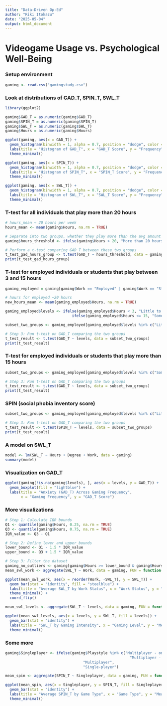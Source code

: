 ```yaml
---
title: "Data-Driven Op-Ed"
author: "Riki Itokazu"
date: "2025-05-04"
output: html_document
---
```


# Videogame Usage vs. Psychological Well-Being


### Setup environment
```r
gaming <- read.csv("gamingstudy.csv")
```

### Look at distributions of GAD_T, SPIN_T, SWL_T
```r
library(ggplot2)

gaming$GAD_T = as.numeric(gaming$GAD_T)
gaming$SPIN_T = as.numeric(gaming$SPIN_T)
gaming$SWL_T = as.numeric(gaming$SWL_T)
gaming$Hours = as.numeric(gaming$Hours)

ggplot(gaming, aes(x = GAD_T)) +
  geom_histogram(binwidth = 1, alpha = 0.7, position = "dodge", color = "black") +
  labs(title = "Histogram of GAD_T", x = "GAD_T Score", y = "Frequency") +
  theme_minimal()

ggplot(gaming, aes(x = SPIN_T)) +
  geom_histogram(binwidth = 1, alpha = 0.7, position = "dodge", color = "black") +
  labs(title = "Histogram of SPIN_T", x = "SPIN_T Score", y = "Frequency") +
  theme_minimal()

ggplot(gaming, aes(x = SWL_T)) +
  geom_histogram(binwidth = 1, alpha = 0.7, position = "dodge", color = "black") +
  labs(title = "Histogram of SWL_T", x = "SWL_T Score", y = "Frequency") +
  theme_minimal()
```

### T-test for all individuals that play more than 20 hours
```r
# hours_mean ~ 20 hours per week
hours_mean <- mean(gaming$Hours, na.rm = TRUE)

# Separate into two groups, whether they play more than the avg amount per week
gaming$hours_threshold <- ifelse(gaming$Hours > 20, "More than 20 hours", "20 hours or less")

# Perform a t-test comparing GAD_T between these two groups
t_test_gad_hours_group <- t.test(GAD_T ~ hours_threshold, data = gaming, na.rm = TRUE)
print(t_test_gad_hours_group)
```

### T-test for employed individuals or students that play between 3 and 15 hours
```r
gaming_employed = gaming[gaming$Work == "Employed" | gaming$Work == "Student at college / university", ]

# hours for employed ~20 hours
new_hours_mean <- mean(gaming_employed$Hours, na.rm = TRUE)

gaming_employed$levels <- ifelse(gaming_employed$Hours < 3, "Little to None", 
                              ifelse(gaming_employed$Hours <= 15, "Sometimes", "More than 15 hours"))

subset_two_groups <- gaming_employed[gaming_employed$levels %in% c("Little to None", "Sometimes"), ]

# Step 3: Run t-test on GAD_T comparing the two groups
t_test_result <- t.test(GAD_T ~ levels, data = subset_two_groups)
print(t_test_result)
```
### T-test for employed individuals or students that play more than 15 hours
```r
subset_two_groups <- gaming_employed[gaming_employed$levels %in% c("Sometimes", "More than 15 hours"), ]

# Step 3: Run t-test on GAD_T comparing the two groups
t_test_result <- t.test(GAD_T ~ levels, data = subset_two_groups)
print(t_test_result)
```

### SPIN (social phobia inventory score)
```r
subset_two_groups <- gaming_employed[gaming_employed$levels %in% c("Little to None", "Sometimes"), ]

# Step 3: Run t-test on GAD_T comparing the two groups
t_test_result <- t.test(SPIN_T ~ levels, data = subset_two_groups)
print(t_test_result)
```
### A model on SWL_T
```r
model <- lm(SWL_T ~ Hours + Degree + Work, data = gaming)
summary(model)
```


### Visualization on GAD_T
```r
ggplot(gaming[!is.na(gaming$levels), ], aes(x = levels, y = GAD_T)) +
  geom_boxplot(fill = "lightblue") +
  labs(title = "Anxiety (GAD_T) Across Gaming Frequency",
       x = "Gaming Frequency", y = "GAD_T Score")


```

### More visualizations
```r
# Step 1: Calculate IQR bounds
Q1 <- quantile(gaming$Hours, 0.25, na.rm = TRUE)
Q3 <- quantile(gaming$Hours, 0.75, na.rm = TRUE)
IQR_value <- Q3 - Q1

# Step 2: Define lower and upper bounds
lower_bound <- Q1 - 1.5 * IQR_value
upper_bound <- Q3 + 1.5 * IQR_value

# Step 3: Filter the dataset
gaming_no_outliers <- gaming[gaming$Hours >= lower_bound & gaming$Hours <= upper_bound, ]
mean_swl_work <- aggregate(SWL_T ~ Work, data = gaming, FUN = function(x) mean(x, na.rm = TRUE))

ggplot(mean_swl_work, aes(x = reorder(Work, -SWL_T), y = SWL_T)) +
  geom_bar(stat = "identity", fill = "steelblue") +
  labs(title = "Average SWL_T by Work Status", x = "Work Status", y = "Mean SWL_T") +
  theme_minimal() +
  coord_flip()

mean_swl_levels <- aggregate(SWL_T ~ levels, data = gaming, FUN = function(x) mean(x, na.rm = TRUE))

ggplot(mean_swl_levels, aes(x = levels, y = SWL_T, fill = levels)) +
  geom_bar(stat = "identity") +
  labs(title = "SWL_T by Gaming Intensity", x = "Gaming Level", y = "Mean SWL_T") +
  theme_minimal()
```
### Some more
```r
gaming$Singleplayer <- ifelse(gaming$Playstyle %in% c("Multiplayer - online - with real life friends", 
                                                        "Multiplayer - online - with strangers"), 
                                   "Multiplayer", 
                                   "Single-player")

mean_spin <- aggregate(SPIN_T ~ Singleplayer, data = gaming, FUN = function(x) mean(x, na.rm = TRUE))

ggplot(mean_spin, aes(x = Singleplayer, y = SPIN_T, fill = Singleplayer)) +
  geom_bar(stat = "identity") +
  labs(title = "Average SPIN_T by Game Type", x = "Game Type", y = "Mean SPIN_T") +
  theme_minimal()
```


